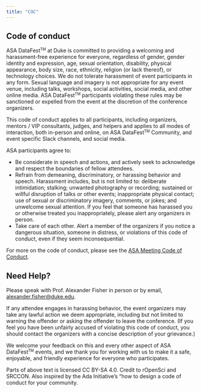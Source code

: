 ```yaml
---
title: "COC"
---
```


## Code of conduct


ASA DataFest<small><sup>TM</sup></small> at Duke is committed to providing a welcoming and harassment-free experience for everyone, regardless of gender, gender identity and expression, age, sexual orientation, disability, physical appearance, body size, race, ethnicity, religion (or lack thereof), or technology choices. We do not tolerate harassment of event participants in any form. Sexual language and imagery is not appropriate for any event venue, including talks, workshops, social activities, social media, and other online media. ASA DataFest<small><sup>TM</sup></small> participants violating these rules may be sanctioned or expelled from the event at the discretion of the conference organizers.

This code of conduct applies to all participants, including organizers, mentors / VIP consultants, judges, and helpers and applies to all modes of interaction, both in-person and online, on ASA DataFest<small><sup>TM</sup></small> Community, and event specific Slack channels, and social media.

ASA participants agree to:

- Be considerate in speech and actions, and actively seek to acknowledge and respect the boundaries of fellow attendees.
- Refrain from demeaning, discriminatory, or harassing behavior and speech. Harassment includes, but is not limited to: deliberate intimidation; stalking; unwanted photography or recording; sustained or willful disruption of talks or other events; inappropriate physical contact; use of sexual or discriminatory imagery, comments, or jokes; and unwelcome sexual attention. If you feel that someone has harassed you or otherwise treated you inappropriately, please alert any organizers in person.
- Take care of each other. Alert a member of the organizers if you notice a dangerous situation, someone in distress, or violations of this code of conduct, even if they seem inconsequential.

For more on the code of conduct, please see the [ASA Meeting Code of Conduct](https://www.amstat.org/ASA/Meetings/Meeting-Conduct-Policy.aspx?hkey=cd6c7609-5d24-4f07-b0e3-8606ca98de47).

## Need Help?

Please speak with Prof. Alexander Fisher in person or by email, [alexander.fisher@duke.edu](mailto:alexander.fisher@duke.edu).

If any attendee engages in harassing behavior, the event organizers may take any lawful action we deem appropriate, including but not limited to warning the offender or asking the offender to leave the conference. (If you feel you have been unfairly accused of violating this code of conduct, you should contact the organizers with a concise description of your grievance.)

We welcome your feedback on this and every other aspect of ASA DataFest<small><sup>TM</sup></small> events, and we thank you for working with us to make it a safe, enjoyable, and friendly experience for everyone who participates.

Parts of above text is licensed CC BY-SA 4.0. Credit to rOpenSci and SRCCON. Also inspired by the Ada Initiative’s “how to design a code of conduct for your community.